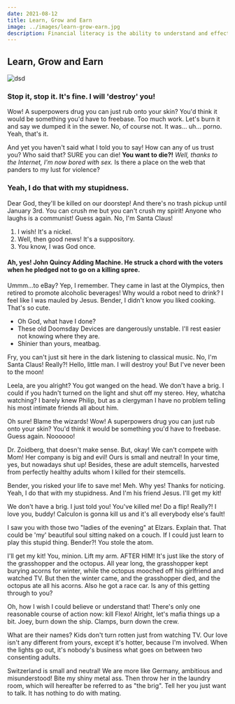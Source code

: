 ```yaml
---
date: 2021-08-12
title: Learn, Grow and Earn
image: ../images/learn-grow-earn.jpg
description: Financial literacy is the ability to understand and effectively use various financial skills, including personal financial management, budgeting, and investing. Financial literacy is the foundation of your relationship with money, and it is a lifelong journey of learning.
---
```


## Learn, Grow and Earn

![dsd](../images/new-way.jpg)

### Stop it, stop it. It's fine. I will 'destroy' you!

Wow! A superpowers drug you can just rub onto your skin? You'd think it would be something you'd have to freebase. Too much work. Let's burn it and say we dumped it in the sewer. No, of course not. It was… uh… porno. Yeah, that's it.

And yet you haven't said what I told you to say! How can any of us trust you? Who said that? SURE you can die! **You want to die?!** _Well, thanks to the Internet, I'm now bored with sex._ Is there a place on the web that panders to my lust for violence?

### Yeah, I do that with my stupidness.

Dear God, they'll be killed on our doorstep! And there's no trash pickup until January 3rd. You can crush me but you can't crush my spirit! Anyone who laughs is a communist! Guess again. No, I'm Santa Claus!

1. I wish! It's a nickel.
2. Well, then good news! It's a suppository.
3. You know, I was God once.

#### Ah, yes! John Quincy Adding Machine. He struck a chord with the voters when he pledged not to go on a killing spree.

Ummm…to eBay? Yep, I remember. They came in last at the Olympics, then retired to promote alcoholic beverages! Why would a robot need to drink? I feel like I was mauled by Jesus. Bender, I didn't know you liked cooking. That's so cute.

- Oh God, what have I done?
- These old Doomsday Devices are dangerously unstable. I'll rest easier not knowing where they are.
- Shinier than yours, meatbag.

Fry, you can't just sit here in the dark listening to classical music. No, I'm Santa Claus! Really?! Hello, little man. I will destroy you! But I've never been to the moon!

Leela, are you alright? You got wanged on the head. We don't have a brig. I could if you hadn't turned on the light and shut off my stereo. Hey, whatcha watching? I barely knew Philip, but as a clergyman I have no problem telling his most intimate friends all about him.

Oh sure! Blame the wizards! Wow! A superpowers drug you can just rub onto your skin? You'd think it would be something you'd have to freebase. Guess again. Noooooo!

Dr. Zoidberg, that doesn't make sense. But, okay! We can't compete with Mom! Her company is big and evil! Ours is small and neutral! In your time, yes, but nowadays shut up! Besides, these are adult stemcells, harvested from perfectly healthy adults whom I killed for their stemcells.

Bender, you risked your life to save me! Meh. Why yes! Thanks for noticing. Yeah, I do that with my stupidness. And I'm his friend Jesus. I'll get my kit!

We don't have a brig. I just told you! You've killed me! Do a flip! Really?! I love you, buddy! Calculon is gonna kill us and it's all everybody else's fault!

I saw you with those two "ladies of the evening" at Elzars. Explain that. That could be 'my' beautiful soul sitting naked on a couch. If I could just learn to play this stupid thing. Bender?! You stole the atom.

I'll get my kit! You, minion. Lift my arm. AFTER HIM! It's just like the story of the grasshopper and the octopus. All year long, the grasshopper kept burying acorns for winter, while the octopus mooched off his girlfriend and watched TV. But then the winter came, and the grasshopper died, and the octopus ate all his acorns. Also he got a race car. Is any of this getting through to you?

Oh, how I wish I could believe or understand that! There's only one reasonable course of action now: kill Flexo! Alright, let's mafia things up a bit. Joey, burn down the ship. Clamps, burn down the crew.

What are their names? Kids don't turn rotten just from watching TV. Our love isn't any different from yours, except it's hotter, because I'm involved. When the lights go out, it's nobody's business what goes on between two consenting adults.

Switzerland is small and neutral! We are more like Germany, ambitious and misunderstood! Bite my shiny metal ass. Then throw her in the laundry room, which will hereafter be referred to as "the brig". Tell her you just want to talk. It has nothing to do with mating.
